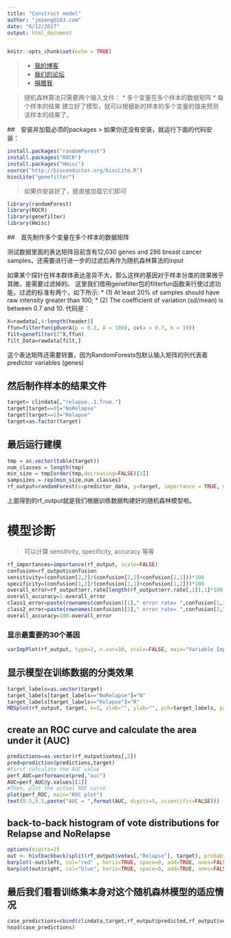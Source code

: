```yaml
---
title: "Construct model"
author: "jmzeng@163.com"
date: "6/12/2017"
output: html_document
---
```


```r
knitr::opts_chunk$set(echo = TRUE)
```

> * [我的博客](http://www.bio-info-trainee.com/)
 * [我们的论坛](http://www.biotrainee.com/forum.php)
 * [捐赠我](http://www.bio-info-trainee.com/donate)

> 随机森林算法只需要两个输入文件：
* 多个变量在多个样本的数据矩阵
* 每个样本的结果 
建立好了模型，就可以根据新的样本的多个变量的值来预测该样本的结果了。

##　安装并加载必须的packages
> 如果你还没有安装，就运行下面的代码安装：
```r
install.packages("randomForest")
install.packages("ROCR")
install.packages("Hmisc")
source("http://bioconductor.org/biocLite.R")
biocLite("genefilter")
```

> 如果你安装好了，就直接加载它们即可
```r
library(randomForest)
library(ROCR)
library(genefilter)
library(Hmisc)

```

##　首先制作多个变量在多个样本的数据矩阵

测试数据里面的表达矩阵目前含有12,030 genes and 286 breast cancer samples，还需要进行进一步的过滤后再作为随机森林算法的input

如果某个探针在样本群体表达差异不大，那么这样的基因对于样本分类的效果微乎其微，是需要过滤掉的。
这里我们借用genefilter包的filterfun函数来行使过滤功能，过滤的标准有两个，如下所示:
* (1) At least 20% of samples should have raw intensity greater than 100; 
* (2) The coefficient of variation (sd/mean) is between 0.7 and 10.
代码是：
```r
X=rawdata[,4:length(header)]
ffun=filterfun(pOverA(p = 0.2, A = 100), cv(a = 0.7, b = 10))
filt=genefilter(2^X,ffun)
filt_Data=rawdata[filt,]
```

这个表达矩阵还需要转置，因为RandomForests包默认输入矩阵的列代表着predictor variables (genes)

## 然后制作样本的结果文件

```r
target= clindata[,"relapse..1.True."]
target[target==0]="NoRelapse"
target[target==1]="Relapse"
target=as.factor(target)
```

## 最后运行建模

```r
tmp = as.vector(table(target))
num_classes = length(tmp)
min_size = tmp[order(tmp,decreasing=FALSE)[1]]
sampsizes = rep(min_size,num_classes)
rf_output=randomForest(x=predictor_data, y=target, importance = TRUE, ntree = 10001, proximity=TRUE, sampsize=sampsizes)
```

上面得到的rf_output就是我们根据训练数据构建好的随机森林模型啦。

# 模型诊断
> 可以计算 sensitivity, specificity, accuracy 等等
```r
rf_importances=importance(rf_output, scale=FALSE)
confusion=rf_output$confusion
sensitivity=(confusion[2,2]/(confusion[2,2]+confusion[2,1]))*100
specificity=(confusion[1,1]/(confusion[1,1]+confusion[1,2]))*100
overall_error=rf_output$err.rate[length(rf_output$err.rate[,1]),1]*100
overall_accuracy=1-overall_error
class1_error=paste(rownames(confusion)[1]," error rate= ",confusion[1,3], sep="")
class2_error=paste(rownames(confusion)[2]," error rate= ",confusion[2,3], sep="")
overall_accuracy=100-overall_error
```

### 显示最重要的30个基因
```r
varImpPlot(rf_output, type=2, n.var=30, scale=FALSE, main="Variable Importance (Gini) for top 30 predictors")
```

## 显示模型在训练数据的分类效果

```r
target_labels=as.vector(target)
target_labels[target_labels=="NoRelapse"]="N"
target_labels[target_labels=="Relapse"]="R"
MDSplot(rf_output, target, k=2, xlab="", ylab="", pch=target_labels, palette=c("red", "blue"), main="MDS plot")
```

## create an ROC curve and calculate the area under it (AUC)

```r
predictions=as.vector(rf_output$votes[,2])
pred=prediction(predictions,target)
#First calculate the AUC value
perf_AUC=performance(pred,"auc")
AUC=perf_AUC@y.values[[1]]
#Then, plot the actual ROC curve 
plot(perf_ROC, main="ROC plot")
text(0.5,0.5,paste("AUC = ",format(AUC, digits=5, scientific=FALSE)))
```


## back-to-back histogram of vote distributions for Relapse and NoRelapse
```r
options(digits=2) 
out <- histbackback(split(rf_output$votes[,"Relapse"], target), probability=FALSE, xlim=c(-50,50), main = 'Vote distributions for patients classified by RF', axes=TRUE, ylab="Fraction votes (Relapse)")
barplot(-out$left, col="red" , horiz=TRUE, space=0, add=TRUE, axes=FALSE)
barplot(out$right, col="blue", horiz=TRUE, space=0, add=TRUE, axes=FALSE)
```

## 最后我们看看训练集本身对这个随机森林模型的适应情况

```r
case_predictions=cbind(clindata,target,rf_output$predicted,rf_output$votes)
head(case_predictions)
```


